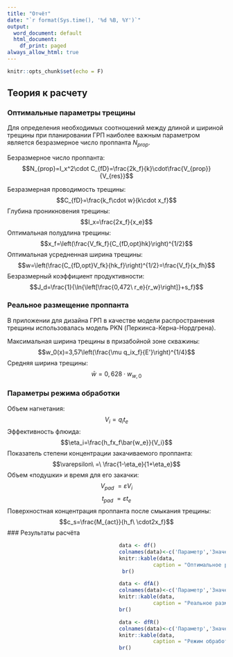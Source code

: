 ```yaml
---
title: "Отчёт"
date: "`r format(Sys.time(), '%d %B, %Y')`"
output:
  word_document: default
  html_document:
    df_print: paged
always_allow_html: true
---
```

```r
knitr::opts_chunk$set(echo = F)
```

## Теория к расчету
### Оптимальные параметры трещины

Для определения необходимых соотношений между длиной и шириной трещины при планировании ГРП наиболее важным параметром является безразмерное число проппанта $N_{prop}$.  

Безразмерное число проппанта: 
$$N_{prop}=I_x^2\cdot C_{fD}=\frac{2k_f}{k}\cdot\frac{V_{prop}}{V_{res}}$$  

Безразмерная проводимость трещины: 
$$C_{fD}=\frac{k_f\cdot w}{k\cdot x_f}$$
Глубина проникновения трещины:
$$I_x=\frac{2x_f}{x_e}$$
Оптимальная полудлина трещины:
$$x_f=\left(\frac{V_fk_f}{C_{fD,opt}hk}\right)^{1/2}$$
Оптимальная усредненная ширина трещины:
$$w=\left(\frac{C_{fD,opt}V_fk}{hk_f}\right)^{1/2}=\frac{V_f}{x_fh}$$
Безразмерный коэффициент продуктивности: 
$$J_d=\frac{1}{\ln{\left[\frac{0,472\ r_e}{r_w}\right]}+s_f}$$

### Реальное размещение проппанта
В приложении для дизайна ГРП в качестве модели распространения трещины использовалась модель PKN (Перкинса-Керна-Нордгрена).  
    
Максимальная ширина трещины в призабойной зоне скважины:
$$w_0(x)=3,57\left(\frac{\mu q_ix_f}{E'}\right)^{1/4}$$
Средняя ширина трещины: 
$$\bar{w}=0,628 \cdot w_{w,0}$$

### Параметры режима обработки

Объем нагнетания: 
$$V_i=q_it_e$$
Эффективность флюида: 
$$\eta_i=\frac{h_fx_f\bar{w_e}}{V_i}$$
Показатель степени концентрации закачиваемого проппанта:
$$\varepsilon\ =\ \frac{1-\eta_e}{1+\eta_e}$$
Объем «подушки» и время для его закачки:
$$V_{pad}\ =\varepsilon V_i$$
$$t_{pad}\ =\varepsilon t_e$$
Поверхностная концентрация проппанта после смыкания трещины:
$$c_s=\frac{M_{act}}{h_f\ \cdot2x_f}$$
### Результаты расчёта


```r
                                    data <- df()
                                    colnames(data)<-c('Параметр','Значение')
                                    knitr::kable(data,
                                               caption = "Оптимальное размещение без ограничений")
                                     br()
```


```r
                                    data <- dfA()
                                    colnames(data)<-c('Параметр','Значение')
                                    knitr::kable(data,
                                               caption = "Реальное размещение")
                                    br()
```

```r
                                    data <- dfR()
                                    colnames(data)<-c('Параметр','Значение')
                                    knitr::kable(data,
                                               caption = "Режим обработки")
                                    br()
```



<!-- ### Комментарии к расчёту -->

<!-- ```{r Interval2, warning = FALSE} -->
<!-- note_in_md_word(input$markdowninput) -->
<!-- ``` -->
